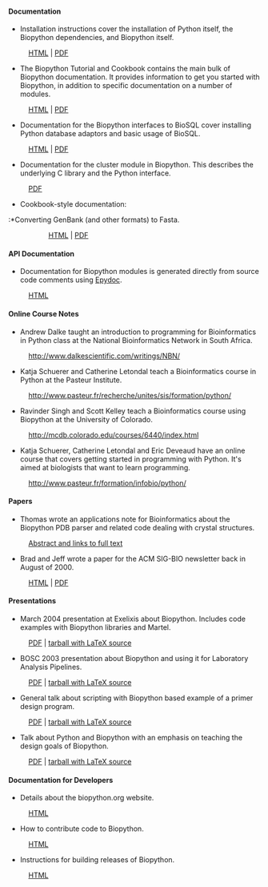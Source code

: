 ==== Documentation ====

* Installation instructions cover the installation of Python itself, the Biopython dependencies, and Biopython itself. 
:[http://biopython.open-bio.org/static/DIST/docs/install/Installation.html HTML] | [http://biopython.open-bio.org/static/DIST/docs/install/Installation.pdf PDF]
* The Biopython Tutorial and Cookbook contains the main bulk of Biopython documentation. It provides information to get you started with Biopython, in addition to specific documentation on a number of modules. 
:[http://biopython.open-bio.org/static/DIST/docs/tutorial/Tutorial.html HTML] | [http://biopython.open-bio.org/static/DIST/docs/tutorial/Tutorial.pdf PDF]
* Documentation for the Biopython interfaces to BioSQL cover installing Python database adaptors and basic usage of BioSQL. 
:[http://biopython.open-bio.org/static/DIST/docs/biosql/python_biosql_basic.html HTML] | [http://biopython.open-bio.org/static/DIST/docs/biosql/python_biosql_basic.pdf PDF]
* Documentation for the cluster module in Biopython. This describes the underlying C library and the Python interface. 
:[http://biopython.open-bio.org/static/DIST/docs/cluster/cluster.pdf PDF]
* Cookbook-style documentation:
:*Converting GenBank (and other formats) to Fasta. 
::[http://biopython.open-bio.org/static/DIST/docs/cookbook/genbank_to_fasta.html HTML] | [http://biopython.open-bio.org/static/DIST/docs/cookbook/genbank_to_fasta.pdf PDF]
:*Writing Tests for Biopython. 
::[http://biopython.open-bio.org/static/DIST/docs/cookbook/biopython_test.html HTML] | [http://biopython.open-bio.org/static/DIST/docs/cookbook/biopython_test.pdf PDF]
:*Logistic Regression supervised learning. 
::[http://biopython.open-bio.org/static/DIST/docs/cookbook/LogisticRegression.html HTML] | [http://biopython.open-bio.org/static/DIST/docs/cookbook/LogisticRegression.html PDF]
:*The Biopython Structural Bioinformatics FAQ. 
::[http://biopython.open-bio.org/static/DIST/docs/cookbook/biopdb_faq.pdf PDF]
:*Working with restriction enzymes. 
::[http://biopython.open-bio.org/static/DIST/docs/cookbook/Restriction.html HTML]

==== API Documentation ====

* Documentation for Biopython modules is generated directly from source code comments using [http://epydoc.sourceforge.net/ Epydoc].
:[http://biopython.open-bio.org/static/DIST/docs/api/public/trees.html HTML]

==== Online Course Notes ====

* Andrew Dalke taught an introduction to programming for Bioinformatics in Python class at the National Bioinformatics Network in South Africa.
:http://www.dalkescientific.com/writings/NBN/
* Katja Schuerer and Catherine Letondal teach a Bioinformatics course in Python at the Pasteur Institute.
:http://www.pasteur.fr/recherche/unites/sis/formation/python/
* Ravinder Singh and Scott Kelley teach a Bioinformatics course using Biopython at the University of Colorado.
:http://mcdb.colorado.edu/courses/6440/index.html
* Katja Schuerer, Catherine Letondal and Eric Deveaud have an online course that covers getting started in programming with Python. It's aimed at biologists that want to learn programming.
:http://www.pasteur.fr/formation/infobio/python/

==== Papers ====

*Thomas wrote an applications note for Bioinformatics about the Biopython PDB parser and related code dealing with crystal structures.
:[http://bioinformatics.oupjournals.org/cgi/content/abstract/19/17/2308 Abstract and links to full text]
*Brad and Jeff wrote a paper for the ACM SIG-BIO newsletter back in August of 2000.
:[http://biopython.open-bio.org/static/DIST/docs/acm/ACMbiopy.html HTML] | [http://biopython.open-bio.org/static/DIST/docs/acm/ACMbiopy.pdf PDF]

==== Presentations ====

* March 2004 presentation at Exelixis about Biopython. Includes code examples with Biopython libraries and Martel.
:[http://biopython.open-bio.org/static/DIST/docs/presentations/biopython_exelixis.pdf PDF] | [http://biopython.open-bio.org/static/DIST/docs/presentations/biopython_exelixis.tar.gz tarball with LaTeX source]
* BOSC 2003 presentation about Biopython and using it for Laboratory Analysis Pipelines.
:[http://biopython.open-bio.org/static/DIST/docs/presentations/bosc_biopython.pdf PDF] | [http://biopython.open-bio.org/static/DIST/docs/presentations/bosc_biopython.tar.gz tarball with LaTeX source]
* General talk about scripting with Biopython based example of a primer design program.
:[http://biopython.open-bio.org/static/DIST/docs/presentations/scripting.pdf PDF] | [http://biopython.open-bio.org/static/DIST/docs/presentations/scripting.tar.gz tarball with LaTeX source]
* Talk about Python and Biopython with an emphasis on teaching the design goals of Biopython.
:[http://biopython.open-bio.org/static/DIST/docs/presentations/biopython.pdf PDF] | [http://biopython.open-bio.org/static/DIST/docs/presentations/biopy_group.tar.gz tarball with LaTeX source]

==== Documentation for Developers ====

* Details about the biopython.org website.
:[[website|HTML]]
* How to contribute code to Biopython.
:[[Contributing|HTML]]
* Instructions for building releases of Biopython.
:[[Building a release|HTML]]